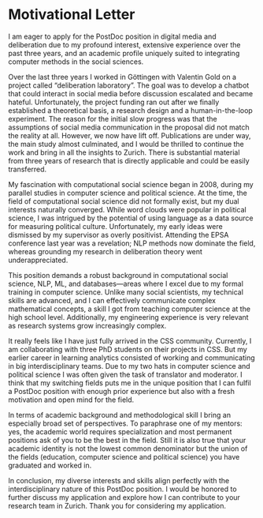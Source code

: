 
# Motivational Letter

I am eager to apply for the PostDoc position in digital media and deliberation due to my profound interest, extensive experience over the past three years, and an academic profile uniquely suited to integrating computer methods in the social sciences.

Over the last three years I worked in Göttingen with Valentin Gold on a project called "deliberation laboratory". The goal was to develop a chatbot that could interact in social media before discussion escalated and became hateful. Unfortunately, the project funding ran out after we finally established a theoretical basis, a research design and a human-in-the-loop experiment. The reason for the initial slow progress was that the assumptions of social media communication in the proposal did not match the reality at all. However, we now have lift off. Publications are under way, the main study almost culminated, and I would be thrilled to continue the work and bring in all the insights to Zurich. There is substantial material from three years of research that is directly applicable and could be easily transferred.

My fascination with computational social science began in 2008, during my parallel studies in computer science and political science. At the time, the field of computational social science did not formally exist, but my dual interests naturally converged. While word clouds were popular in political science, I was intrigued by the potential of using language as a data source for measuring political culture. Unfortunately, my early ideas were dismissed by my supervisor as overly positivist. Attending the EPSA conference last year was a revelation; NLP methods now dominate the field, whereas grounding my research in deliberation theory went underappreciated.

This position demands a robust background in computational social science, NLP, ML, and databases—areas where I excel due to my formal training in computer science. Unlike many social scientists, my technical skills are advanced, and I can effectively communicate complex mathematical concepts, a skill I got from teaching computer science at the high school level. Additionally, my engineering experience is very relevant as research systems grow increasingly complex.

It really feels like I have just fully arrived in the CSS community. Currently, I am collaborating with three PhD students on their projects in CSS. But my earlier career in learning analytics consisted of working and communicating in big interdisciplinary teams. Due to my two hats in computer science and political science I was often given the task of translator and moderator. I think that my switching fields puts me in the unique position that I can fulfil a PostDoc position with enough prior experience but also with a fresh motivation and open mind for the field.

In terms of academic background and methodological skill I bring an especially broad set of perspectives. To paraphrase one of my mentors: yes, the academic world requires specialization and most permanent positions
ask of you to be the best in the field. Still it is also true that your academic identity is not the lowest common denominator but the union of the fields (education, computer science and political science) you have graduated and worked in.

In conclusion, my diverse interests and skills align perfectly with the interdisciplinary nature of this PostDoc position. I would be honored to further discuss my application and explore how I can contribute to your research team in Zurich. Thank you for considering my application.



```{=latex}
% TODO change this to Valentins or add both
\includepdf[pages=-]{C:/Users/dehnejn/Dropbox/Karriere/Arbeitszeugnisse/arbeitszeugnis_ulrike.pdf}
```

